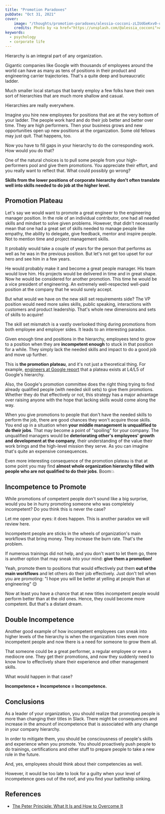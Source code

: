 ```yaml
---
title: "Promotion Paradoxes"
pubDate: "Oct 31, 2021"
cover:
    image: "/thoughts/promotion-paradoxes/alessia-cocconi-zLIUdGeKxv0-unsplash.jpeg"
    credits: Photo by <a href="https://unsplash.com/@alessia_cocconi">Alessia Cocconi</a> on <a href="https://unsplash.com/">Unsplash</a>
keywords:
  - psychology
  - corporate life
---
```

Hierarchy is an integral part of any organization.

Gigantic companies like Google with thousands of employees around the world can have as many
as tens of positions in their product and engineering carrier trajectories.
That's a quite deep and bureaucratic ladder.

Much smaller local startups that barely employ a few folks have their own sort of hierarchies that are much more shallow and casual.

Hierarchies are really everywhere.

Imagine you hire new employees for positions that are at the very bottom of your ladder.
The people work hard and do their job better and better over time. They are high performers.
Then your business grows and new opportunities open up new positions at the organization.
Some old fellows may just quit. That happens, too.

Now you have to fill gaps in your hierarchy to do the corresponding work. How would you do that?

One of the natural choices is to pull some people from your high-performers pool and give them promotions.
You appreciate their effort, and you really want to reflect that. What could possibly go wrong?

**Skills from the lower positions of corporate hierarchy don't often translate well into skills needed to do job at the higher level.**

## Promotion Plateau

Let's say we would want to promote a great engineer to the engineering manager position. In the role of an individual contributor,
one had all needed skills and mindset to solve given problems. However, that didn't necessarily mean that one had a great
set of skills needed to manage people like empathy, the ability to delegate, give feedback, mentor and inspire people.
Not to mention time and project management skills.

It probably would take a couple of years for the person that performs as well as he was in the previous position.
But let's not get too upset for our hero and see him in a few years.

He would probably make it and become a great people manager.
His team would love him. His projects would be delivered in time and in great shape.
Now he would be considered for another promotion. This time he would be a vice president of engineering.
An extremely well-respected well-paid position at the company that he would surely accept.

But what would we have on the new skill set requirements side?
The VP position would need more sales skills, public speaking, interactions with customers and product leadership.
That's whole new dimensions and sets of skills to acquire!

The skill set mismatch is a vastly overlooked thing during promotions from both employee and employer sides.
It leads to an interesting paradox.

Given enough time and positions in the hierarchy,
employees tend to grow to a position when they are **incompetent enough** to stuck in that position for a while.
They simply lack the needed skills and impact to do a good job and move up further.

This is **the promotion plateau**, and it's not just a theoretical thing.
For example, [engineers at Google report](https://www.quora.com/I-have-been-at-Google-for-7-years-and-still-an-L5-Is-this-above-average-Should-I-look-around-for-more-ambitious-projects-to-advance-my-career) that a plateau exists at L4/L5 of Google's hierarchy.

Also, the Google's promotion committee does the right thing trying to find already qualified people (with needed skill sets) to give them promotions.
Whether they do that effectively or not, this strategy has a major advantage over raising anyone with the hope that lacking skills would come along the way.

When you give promotions to people that don't have the needed skills to perform the job, there are good chances they won't acquire those skills.
You end up in a situation when **your middle management is unqualified to do their jobs**. That may become a point of "spoiling" for your company.
The unqualified managers would be **deteriorating other's employees' growth and development at the company**, their understanding of the value their work brings and the high-level mission they serve.
As you can imagine that's quite an expensive consequences.

Even more interesting consequence of the promotion plateau is that at some point you may
find **almost whole organization hierarchy filled with people who are not qualified to do their jobs**. Boom💥

## Incompetence to Promote

While promotions of competent people don't sound like a big surprise,
would you be in hurry promoting someone who was completely incompetent? Do you think this is never the case?

Let me open your eyes: it does happen. This is another paradox we will review here.

Incompetent people are sticks in the wheels of organization's main workflows that bring money.
They increase the burn rate. That's the problem.

If numerous trainings did not help, and you don't want to let them go,
there is another option that may sneak into your mind: **give them a promotion!**

Yeah, promote them to positions that would effectively put them **out of the main workflows** and let others do their job effectively.
Just don't tell when you are promoting: "I hope you will be better at yelling at people than at engineering" 😌

Now at least you have a chance that at new titles incompetent people would perform better than at the old ones.
Hence, they could become more competent. But that's a distant dream.

## Double Incompetence

Another good example of how incompetent employees can sneak into higher levels of the hierarchy
is when the organization hires even more incompetent people and now there is a need for someone to grow them all.

That someone could be a great performer, a regular employee or even a mediocre one.
They get their promotions, and now they suddenly need to know
how to effectively share their experience and other management skills.

What would happen in that case?

**Incompetence + Incompetence = Incompetence.**

## Conclusions

As a leader of your organization, you should realize that promoting people is more than changing their titles in Slack.
There might be consequences and increase in the amount of incompetence that is associated with any change in your company hierarchy.

In order to mitigate them, you should be consciousness of people's skills and experience when you promote.
You should proactively push people to do trainings, certifications and other stuff to prepare people to take a new role in the future.

And, yes, employees should think about their competencies as well.

However, it would be too late to look for a guilty when your level of incompetence goes out of the roof, and you find your battleship sinking.

## References

- [The Peter Principle: What It Is and How to Overcome It](https://www.investopedia.com/terms/p/peter-principle.asp)

